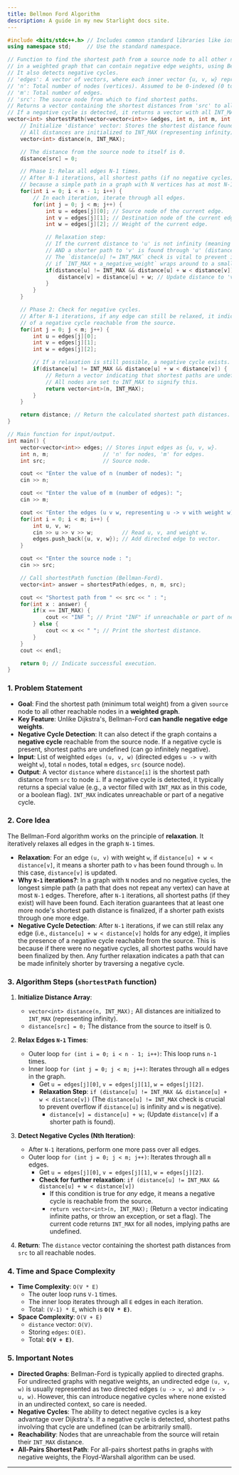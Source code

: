 ```yaml
---
title: Bellmon Ford Algorithm
description: A guide in my new Starlight docs site.
---
```


```cpp
#include <bits/stdc++.h> // Includes common standard libraries like iostream, vector, limits.
using namespace std;     // Use the standard namespace.

// Function to find the shortest path from a source node to all other nodes
// in a weighted graph that can contain negative edge weights, using Bellman-Ford Algorithm.
// It also detects negative cycles.
// 'edges': A vector of vectors, where each inner vector {u, v, w} represents a directed edge u -> v with weight w.
// 'n': Total number of nodes (vertices). Assumed to be 0-indexed (0 to n-1).
// 'm': Total number of edges.
// 'src': The source node from which to find shortest paths.
// Returns a vector containing the shortest distances from 'src' to all nodes.
// If a negative cycle is detected, it returns a vector with all INT_MAX.
vector<int> shortestPath(vector<vector<int>> &edges, int n, int m, int src) {
    // Initialize 'distance' vector: Stores the shortest distance found so far from 'src' to each node.
    // All distances are initialized to INT_MAX (representing infinity).
    vector<int> distance(n, INT_MAX);

    // The distance from the source node to itself is 0.
    distance[src] = 0;

    // Phase 1: Relax all edges N-1 times.
    // After N-1 iterations, all shortest paths (if no negative cycles) will be found,
    // because a simple path in a graph with N vertices has at most N-1 edges.
    for(int i = 0; i < n - 1; i++) {
        // In each iteration, iterate through all edges.
        for(int j = 0; j < m; j++) {
            int u = edges[j][0]; // Source node of the current edge.
            int v = edges[j][1]; // Destination node of the current edge.
            int w = edges[j][2]; // Weight of the current edge.

            // Relaxation step:
            // If the current distance to 'u' is not infinity (meaning 'u' is reachable)
            // AND a shorter path to 'v' is found through 'u' (distance[u] + w < distance[v]).
            // The `distance[u] != INT_MAX` check is vital to prevent integer overflow
            // if `INT_MAX + a_negative_weight` wraps around to a small positive number.
            if(distance[u] != INT_MAX && distance[u] + w < distance[v]) {
                distance[v] = distance[u] + w; // Update distance to 'v'.
            }
        }
    }

    // Phase 2: Check for negative cycles.
    // After N-1 iterations, if any edge can still be relaxed, it indicates the presence
    // of a negative cycle reachable from the source.
    for(int j = 0; j < m; j++) {
        int u = edges[j][0];
        int v = edges[j][1];
        int w = edges[j][2];

        // If a relaxation is still possible, a negative cycle exists.
        if(distance[u] != INT_MAX && distance[u] + w < distance[v]) {
            // Return a vector indicating that shortest paths are undefined due to a negative cycle.
            // All nodes are set to INT_MAX to signify this.
            return vector<int>(n, INT_MAX);
        }
    }

    return distance; // Return the calculated shortest path distances.
}

// Main function for input/output.
int main() {
    vector<vector<int>> edges; // Stores input edges as {u, v, w}.
    int n, m;                 // 'n' for nodes, 'm' for edges.
    int src;                  // Source node.

    cout << "Enter the value of n (number of nodes): ";
    cin >> n;

    cout << "Enter the value of m (number of edges): ";
    cin >> m;

    cout << "Enter the edges (u v w, representing u -> v with weight w):" << endl;
    for(int i = 0; i < m; i++) {
        int u, v, w;
        cin >> u >> v >> w;         // Read u, v, and weight w.
        edges.push_back({u, v, w}); // Add directed edge to vector.
    }

    cout << "Enter the source node : ";
    cin >> src;

    // Call shortestPath function (Bellman-Ford).
    vector<int> answer = shortestPath(edges, n, m, src);

    cout << "Shortest path from " << src << " : ";
    for(int x : answer) {
        if(x == INT_MAX) {
            cout << "INF "; // Print "INF" if unreachable or part of negative cycle.
        } else {
            cout << x << " "; // Print the shortest distance.
        }
    }
    cout << endl;

    return 0; // Indicate successful execution.
}
```

### 1\. Problem Statement

  * **Goal**: Find the shortest path (minimum total weight) from a given `source` node to all other reachable nodes in a **weighted graph**.
  * **Key Feature**: Unlike Dijkstra's, Bellman-Ford **can handle negative edge weights**.
  * **Negative Cycle Detection**: It can also detect if the graph contains a **negative cycle** reachable from the source node. If a negative cycle is present, shortest paths are undefined (can go infinitely negative).
  * **Input**: List of weighted `edges (u, v, w)` (directed edges `u -> v` with weight `w`), total `n` nodes, total `m` edges, `src` (source node).
  * **Output**: A vector `distance` where `distance[i]` is the shortest path distance from `src` to node `i`. If a negative cycle is detected, it typically returns a special value (e.g., a vector filled with `INT_MAX` as in this code, or a boolean flag). `INT_MAX` indicates unreachable or part of a negative cycle.

### 2\. Core Idea

The Bellman-Ford algorithm works on the principle of **relaxation**. It iteratively relaxes all edges in the graph `N-1` times.

  * **Relaxation**: For an edge `(u, v)` with weight `w`, if `distance[u] + w < distance[v]`, it means a shorter path to `v` has been found through `u`. In this case, `distance[v]` is updated.
  * **Why `N-1` iterations?**: In a graph with `N` nodes and no negative cycles, the longest simple path (a path that does not repeat any vertex) can have at most `N-1` edges. Therefore, after `N-1` iterations, all shortest paths (if they exist) will have been found. Each iteration guarantees that at least one more node's shortest path distance is finalized, if a shorter path exists through one more edge.
  * **Negative Cycle Detection**: After `N-1` iterations, if we can still relax any edge (i.e., `distance[u] + w < distance[v]` holds for any edge), it implies the presence of a negative cycle reachable from the source. This is because if there were no negative cycles, all shortest paths would have been finalized by then. Any further relaxation indicates a path that can be made infinitely shorter by traversing a negative cycle.

### 3\. Algorithm Steps (`shortestPath` function)

1.  **Initialize Distance Array**:

      * `vector<int> distance(n, INT_MAX);` All distances are initialized to `INT_MAX` (representing infinity).
      * `distance[src] = 0;` The distance from the source to itself is 0.

2.  **Relax Edges `N-1` Times**:

      * Outer loop `for (int i = 0; i < n - 1; i++)`: This loop runs `n-1` times.
      * Inner loop `for (int j = 0; j < m; j++)`: Iterates through all `m` edges in the graph.
          * Get `u = edges[j][0]`, `v = edges[j][1]`, `w = edges[j][2]`.
          * **Relaxation Step**: `if (distance[u] != INT_MAX && distance[u] + w < distance[v])` (The `distance[u] != INT_MAX` check is crucial to prevent overflow if `distance[u]` is infinity and `w` is negative).
              * `distance[v] = distance[u] + w;` (Update `distance[v]` if a shorter path is found).

3.  **Detect Negative Cycles (Nth Iteration)**:

      * After `N-1` iterations, perform one more pass over all edges.
      * Outer loop `for (int j = 0; j < m; j++)`: Iterates through all `m` edges.
          * Get `u = edges[j][0]`, `v = edges[j][1]`, `w = edges[j][2]`.
          * **Check for further relaxation**: `if (distance[u] != INT_MAX && distance[u] + w < distance[v])`
              * If this condition is true for *any* edge, it means a negative cycle is reachable from the source.
              * `return vector<int>(n, INT_MAX);` (Return a vector indicating infinite paths, or throw an exception, or set a flag). The current code returns `INT_MAX` for all nodes, implying paths are undefined.

4.  **Return**: The `distance` vector containing the shortest path distances from `src` to all reachable nodes.

### 4\. Time and Space Complexity

  * **Time Complexity**: `O(V * E)`
      * The outer loop runs `V-1` times.
      * The inner loop iterates through all `E` edges in each iteration.
      * Total: `(V-1) * E`, which is **`O(V * E)`**.
  * **Space Complexity**: `O(V + E)`
      * `distance` vector: `O(V)`.
      * Storing `edges`: `O(E)`.
      * Total: **`O(V + E)`**.

### 5\. Important Notes

  * **Directed Graphs**: Bellman-Ford is typically applied to directed graphs. For undirected graphs with negative weights, an undirected edge `(u, v, w)` is usually represented as two directed edges `(u -> v, w)` and `(v -> u, w)`. However, this can introduce negative cycles where none existed in an undirected context, so care is needed.
  * **Negative Cycles**: The ability to detect negative cycles is a key advantage over Dijkstra's. If a negative cycle is detected, shortest paths involving that cycle are undefined (can be arbitrarily small).
  * **Reachability**: Nodes that are unreachable from the source will retain their `INT_MAX` distance.
  * **All-Pairs Shortest Path**: For all-pairs shortest paths in graphs with negative weights, the Floyd-Warshall algorithm can be used.

-----



